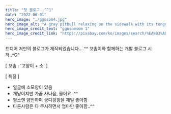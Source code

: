 ```yaml
---
title: "첫 블로그..^^1"
date: "2022-06-01"
hero_image: "./ggosom4.jpg"
hero_image_alt: "A gray pitbull relaxing on the sidewalk with its tongue hanging out"
hero_image_credit_text: "ggosomsom 1"
hero_image_credit_link: "https://pixabay.com/ko/images/search/%EA%B3%A0%EC%96%91%EC%9D%B4/"
---
```


드디어 저만의 블로그가 제작되었습니다....^^
꼬솜이와 함께하는 개발 블로그 시작..^O^

[ 꼬솜 : '고양이 + 소' ]

[ 특징 ]

- 얼굴에 소모양이 있음
- 개냥이지만 가끔 사나움, 물어요..^^
- 평소엔 얌전하며 궁디팡팡을 제일 좋아함
- 다른사람은 다 무시하면서 엄마만 좋아함..^^
